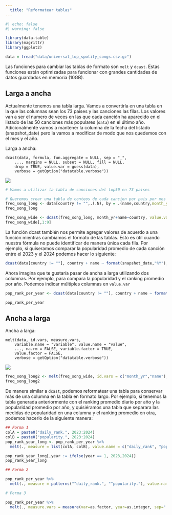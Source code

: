 ```yaml
---
  title: "Reformatear tablas"
---
```


```r
#| echo: false
#| warning: false

library(data.table)
library(magrittr)
library(ggplot2)

data = fread("data/universal_top_spotify_songs.csv.gz")
```

Las funciones para cambiar las tablas de formato son `melt` y `dcast`. Estas funciones están optimizadas para funcionar con grandes cantidades de datos guardados en memoria (10GB). 



## Larga a ancha

Actualmente tenemos una tabla larga. Vamos a convertirla en una tabla en la que las columnas sean los 73 paises y las canciones las filas. Los valores van a ser el numero de veces en las que cada canción ha aparecido en el listado de las 50 canciones más populares (`data`) en el último año. Adicionalmente vamos a mantener la columna de la fecha del listado (snapshot_date) pero la vamos a modificar de modo que nos quedemos con el mes y el año.

Larga a ancha:
```
dcast(data, formula, fun.aggregate = NULL, sep = "_",
    ..., margins = NULL, subset = NULL, fill = NULL,
    drop = TRUE, value.var = guess(data),
    verbose = getOption("datatable.verbose"))
```

![](img/dcast.png)

```r
# Vamos a utilizar la tabla de canciones del top50 en 73 paises

# Queremos crear una tabla de conteos de cada cancion por pais por mes en el que se hizo el listado top 50
freq_song_long <- data[country != "",.(.N), by = .(name,country,month_yr = format(snapshot_date,"%Y-%m"))]
freq_song_long

freq_song_wide <- dcast(freq_song_long, month_yr+name~country, value.var = "N", fill = 0)
freq_song_wide[,1:9]
```

La función dcast también nos permite agregar valores de acuerdo a una función mientras cambiamos el formato de las tablas. Esto es útil cuando nuestra fórmula no puede identificar de manera única cada fila. Por ejemplo, si quiseramos comparar la popularidad promedio de cada canción entre el 2023 y el 2024 podemos hacer lo siguiente:

```r
dcast(data[country != ""], country + name ~ format(snapshot_date,"%Y"), value.var = "popularity", fun.aggregate = function(x){round(mean(x, na.rm = T),digits = 1)})
```

Ahora imagina que te gustaría pasar de ancha a larga utilizando dos columnas. Por ejemplo, para compara la popularidad y el ranking promedio por año. Podemos indicar múltiples columnas en `value.var`

```r
pop_rank_per_year <- dcast(data[country != ""], country + name ~ format(snapshot_date,"%Y"), value.var = c("daily_rank", "popularity"), sep = ".", fun.aggregate = function(x){round(mean(x, na.rm = T),digits = 1)})

pop_rank_per_year
```


## Ancha a larga 

Ancha a larga:
```
melt(data, id.vars, measure.vars,
    variable.name = "variable", value.name = "value",
    ..., na.rm = FALSE, variable.factor = TRUE,
    value.factor = FALSE,
    verbose = getOption("datatable.verbose"))
```

![](img/merge.png)

```r
freq_song_long2 <- melt(freq_song_wide, id.vars = c("month_yr","name"), variable.name = "country", value.name = "N")
freq_song_long2
```

De manera similar a `dcast`, podemos reformatear una tabla para conservar más de una columna en la tabla en formato largo. Por ejemplo, si tenemos la tabla generada anteriormente con el ranking promedio diario por año y la popularidad promedio por año, y quisiéramos una tabla que separara las medidas de popularidad en una columna y el ranking promedio en otra, podemos hacerlo de la siguiente manera:


```r
## Forma 1
colA = paste0("daily_rank.", 2023:2024)
colB = paste0("popularity.", 2023:2024)
pop_rank_year_long <- pop_rank_per_year %>% 
  melt(., measure = list(colA, colB), value.name = c("daily_rank", "popularity"), variable.name = "year")

pop_rank_year_long[,year := ifelse(year == 1, 2023,2024)]
pop_rank_year_long

## Forma 2

pop_rank_per_year %>% 
  melt(., measure = patterns("^daily_rank.", "^popularity."), value.name = c("daily_rank", "popularity"), variable.name = "year")

# Forma 3

pop_rank_per_year %>% 
  melt(., measure.vars = measure(var=as.factor, year=as.integer, sep="."), value.name = "mean")
```


